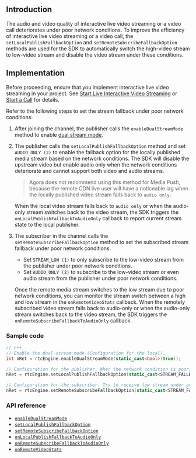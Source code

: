 <PlatformWrapper platform="windows-cpp">

## Introduction

The audio and video quality of interactive live video streaming or a video call deteriorates under poor network conditions. To improve the efficiency of interactive live video streaming or a video call, the `setLocalPublishFallbackOption` and `setRemoteSubscribeFallbackOption` methods are used for the SDK to automatically switch the high-video stream to low-video stream and disable the video stream under these conditions.


## Implementation

Before proceeding, ensure that you implement interactive live video streaming in your project. See [Start Live Interactive Video Streaming](start_live_windows) or [Start a Call](start_call_windows) for details.

Refer to the following steps to set the stream fallback under poor network conditions:

1. After joining the channel, the publisher calls the `enableDualStreamMode` method to enable [dual stream mode](../reference/glossary#dual-stream-mode).
2. The publisher calls the `setLocalPublishFallbackOption` method and set `AUDIO_ONLY (2)` to enable the fallback option for the locally published media stream based on the network conditions. The SDK will disable the upstream video but enable audio only when the network conditions deteriorate and cannot support both video and audio streams.
	> Agora does not recommend using this method for Media Push, because the remote CDN live user will have a noticeable lag when the locally published video stream falls back to `audio only`.
	
	When the local video stream falls back to `audio only` or when the audio-only stream switches back to the video stream, the SDK triggers the `onLocalPublishFallbackToAudioOnly` callback to report current stream state to the local publisher.
3. The subscriber in the channel calls the `setRemoteSubscribeFallbackOption` method to set the subscribed stream fallback under poor network conditions.
	- Set `STREAM_LOW (1)` to only subscribe to the low-video stream from the publisher under poor network conditions.
	- Set `AUDIO_ONLY (2)` to subscribe to the low-video stream or even audio stream from the publisher under poor network conditions.
	
	Once the remote media stream switches to the low stream due to poor network conditions, you can monitor the stream switch between a high and low stream in the `onRemoteVideoStats` callback. When the remotely subscribed video stream falls back to audio-only or when the audio-only stream switches back to the video stream, the SDK triggers the `onRemoteSubscribeFallbackToAudioOnly` callback. 




### Sample code
```cpp
// C++
// Enable the dual-stream mode (Configuration for the local).
int nRet = rtcEngine.enableDualStreamMode(static_cast<bool>(true));

// Configuration for the publisher. When the network condition is poor, send audio only. 
nRet = rtcEngine.setLocalPublishFallbackOption(static_cast<STREAM_FALLBACK_OPTIONS>(STREAM_FALLBACK_OPTION_AUDIO_ONLY));

// Configuration for the subscriber. Try to receive low stream under poor network conditions. When the current network conditions are not sufficient for video streams, receive audio stream only. 
nRet = rtcEngine.setRemoteSubscribeFallbackOption(static_cast<STREAM_FALLBACK_OPTIONS>(STREAM_FALLBACK_OPTION_AUDIO_ONLY));
```

### API reference

- [`enableDualStreamMode`](./API%20Reference/cpp/classagora_1_1rtc_1_1_i_rtc_engine.html#a72846f5bf13726e7a61497e2fef65972)
- [`setLocalPublishFallbackOption`](./API%20Reference/cpp/classagora_1_1rtc_1_1_i_rtc_engine.html#a6f411291eb8b834442b44361f78fa81f)
- [`setRemoteSubscribeFallbackOption`](./API%20Reference/cpp/classagora_1_1rtc_1_1_i_rtc_engine.html#afd251e3f353a31d470ff9e60c3c3c5de)
- [`onLocalPublishFallbackToAudioOnly`](./API%20Reference/cpp/classagora_1_1rtc_1_1_i_rtc_engine_event_handler.html#ace4279c4d87c23a1fecc3eb8e862a513)
- [`onRemoteSubscribeFallbackToAudioOnly`](./API%20Reference/cpp/classagora_1_1rtc_1_1_i_rtc_engine_event_handler.html#a7ee343146ad6e3f120bd04a7a6fdda74)
- [`onRemoteVideoStats`](./API%20Reference/cpp/classagora_1_1rtc_1_1_i_rtc_engine_event_handler.html#a7163ffb650852be270ba0215b596d968)

</PlatformWrapper>